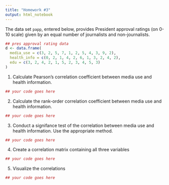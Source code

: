 ```yaml
---
title: "Homework #3"
output: html_notebook
---
```


The data set `papp`, entered below, provides President approval ratings (on 0-10 scale) given by an equal number of journalists and non-journalists.

```r
## pres approval rating data
d <- data.frame(
  media_use = c(3, 2, 5, 7, 1, 2, 5, 4, 3, 9, 2),
  health_info = c(0, 2, 1, 4, 2, 6, 1, 3, 2, 4, 2),
  edu = c(3, 2, 4, 2, 1, 5, 2, 3, 4, 5, 3)
)
```

1. Calculate Pearson's correlation coefficient between media use and health information.

```r
## your code goes here
```

2. Calculate the rank-order correlation coefficient between media use and health information. 

```r
## your code goes here
```

3. Conduct a signifance test of the correlation between media use and health information. Use the appropriate method.

```r
## your code goes here
```

4. Create a correlation matrix containing all three variables

```r
## your code goes here
```

5. Visualize the correlations

```r
## your code goes here
```

